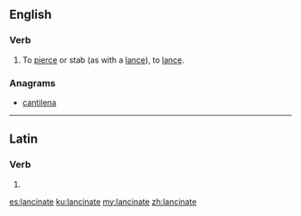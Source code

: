 ==English==

===Verb===
{{en-verb|lancinates|lancinating|lancinated|lancinated}}

# To [[pierce]] or stab (as with a [[lance]]), to [[lance]].

===Anagrams===
* [[cantilena#English|cantilena]]

----

==Latin==

===Verb===
{{la-verb-form|lancināte}}

# {{inflection of|lancinō||2|p|pres|actv|impr|lang=la}}

[[es:lancinate]]
[[ku:lancinate]]
[[my:lancinate]]
[[zh:lancinate]]
